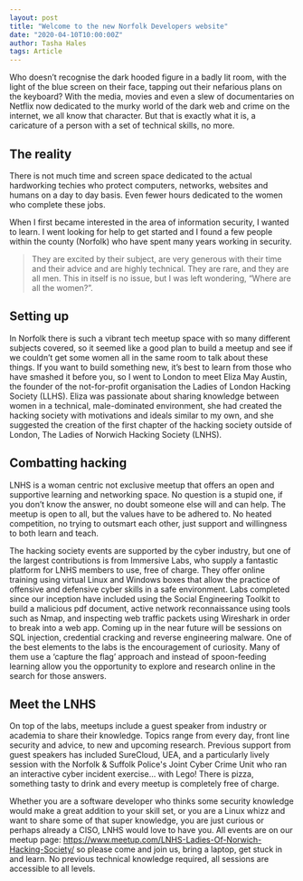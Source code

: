 ```yaml
---
layout: post
title: "Welcome to the new Norfolk Developers website"
date: "2020-04-10T10:00:00Z"
author: Tasha Hales
tags: Article
---
```


Who doesn’t recognise the dark hooded figure in a badly lit room, with the light of the blue screen on their face, tapping out their nefarious plans on the keyboard? With the media, movies and even a slew of documentaries on Netflix now dedicated to the murky world of the dark web and crime on the internet, we all know that character. But that is exactly what it is, a caricature of a person with a set of technical skills, no more.

## The reality

There is not much time and screen space dedicated to the actual hardworking techies who protect computers, networks, websites and humans on a day to day basis. Even fewer hours dedicated to the women who complete these jobs.

When I first became interested in the area of information security, I wanted to learn. I went looking for help to get started and I found a few people within the county (Norfolk) who have spent many years working in security.

> They are excited by their subject, are very generous with their time and their advice and are highly technical. They are rare, and they are all men. This in itself is no issue, but I was left wondering, “Where are all the women?”.

## Setting up

In Norfolk there is such a vibrant tech meetup space with so many different subjects covered, so it seemed like a good plan to build a meetup and see if we couldn’t get some women all in the same room to talk about these things. If you want to build something new, it’s best to learn from those who have smashed it before you, so I went to London to meet Eliza May Austin, the founder of the not-for-profit organisation the Ladies of London Hacking Society (LLHS). Eliza was passionate about sharing knowledge between women in a technical, male-dominated environment, she had created the hacking society with motivations and ideals similar to my own, and she suggested the creation of the first chapter of the hacking society outside of London, The Ladies of Norwich Hacking Society (LNHS).

## Combatting hacking

LNHS is a woman centric not exclusive meetup that offers an open and supportive learning and networking space. No question is a stupid one, if you don’t know the answer, no doubt someone else will and can help. The meetup is open to all, but the values have to be adhered to. No heated competition, no trying to outsmart each other, just support and willingness to both learn and teach.

The hacking society events are supported by the cyber industry, but one of the largest contributions is from Immersive Labs, who supply a fantastic platform for LNHS members to use, free of charge. They offer online training using virtual Linux and Windows boxes that allow the practice of offensive and defensive cyber skills in a safe environment. Labs completed since our inception have included using the Social Engineering Toolkit to build a malicious pdf document, active network reconnaissance using tools such as Nmap, and inspecting web traffic packets using Wireshark in order to break into a web app. Coming up in the near future will be sessions on SQL injection, credential cracking and reverse engineering malware. One of the best elements to the labs is the encouragement of curiosity. Many of them use a ‘capture the flag’ approach and instead of spoon-feeding learning allow you the opportunity to explore and research online in the search for those answers.

## Meet the LNHS

On top of the labs, meetups include a guest speaker from industry or academia to share their knowledge. Topics range from every day, front line security and advice, to new and upcoming research. Previous support from guest speakers has included SureCloud, UEA, and a particularly lively session with the Norfolk & Suffolk Police's Joint Cyber Crime Unit who ran an interactive cyber incident exercise… with Lego! There is pizza, something tasty to drink and every meetup is completely free of charge.

Whether you are a software developer who thinks some security knowledge would make a great addition to your skill set, or you are a Linux whizz and want to share some of that super knowledge, you are just curious or perhaps already a CISO, LNHS would love to have you. All events are on our meetup page: <https://www.meetup.com/LNHS-Ladies-Of-Norwich-Hacking-Society/> so please come and join us, bring a laptop, get stuck in and learn. No previous technical knowledge required, all sessions are accessible to all levels.
